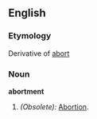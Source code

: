 ==English==

===Etymology===
Derivative of [[abort]]
===Noun===
'''abortment'''

#''(Obsolete):'' [[Abortion]].